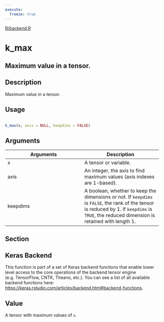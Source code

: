 ```yaml
---
execute:
  freeze: true
---
```


[R/backend.R](https://github.com/rstudio/keras//blob/main/R/backend.R#L1685) 

# k_max

## Maximum value in a tensor.

## Description
 Maximum value in a tensor. 


## Usage
```r
 
k_max(x, axis = NULL, keepdims = FALSE) 
```

## Arguments
|Arguments|Description|
|---|---|
| x | A tensor or variable. |
| axis | An integer, the axis to find maximum values (axis indexes are 1-based). |
| keepdims | A boolean, whether to keep the dimensions or not. If `keepdims` is `FALSE`, the rank of the tensor is reduced by 1. If `keepdims` is `TRUE`, the reduced dimension is retained with length 1. |


## Section

## Keras Backend

   This function is part of a set of Keras backend functions that enable lower level access to the core operations of the backend tensor engine (e.g. TensorFlow, CNTK, Theano, etc.).  You can see a list of all available backend functions here: [https://keras.rstudio.com/articles/backend.html#backend-functions](https://keras.rstudio.com/articles/backend.html#backend-functions). 

## Value
 A tensor with maximum values of `x`. 




